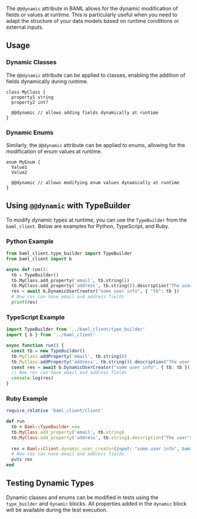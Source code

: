 The `@@dynamic` attribute in BAML allows for the dynamic modification of fields or values at runtime. This is particularly useful when you need to adapt the structure of your data models based on runtime conditions or external inputs.

## Usage

### Dynamic Classes

The `@@dynamic` attribute can be applied to classes, enabling the addition of fields dynamically during runtime.

```baml BAML
class MyClass {
  property1 string
  property2 int?

  @@dynamic // allows adding fields dynamically at runtime
}
```

### Dynamic Enums

Similarly, the `@@dynamic` attribute can be applied to enums, allowing for the modification of enum values at runtime.

```baml BAML
enum MyEnum {
  Value1
  Value2

  @@dynamic // allows modifying enum values dynamically at runtime
}
```

## Using `@@dynamic` with TypeBuilder

To modify dynamic types at runtime, you can use the `TypeBuilder` from the `baml_client`. Below are examples for Python, TypeScript, and Ruby.

### Python Example

```python
from baml_client.type_builder import TypeBuilder
from baml_client import b

async def run():
  tb = TypeBuilder()
  tb.MyClass.add_property('email', tb.string())
  tb.MyClass.add_property('address', tb.string()).description("The user's address")
  res = await b.DynamicUserCreator("some user info", { "tb": tb })
  # Now res can have email and address fields
  print(res)
```

### TypeScript Example

```typescript
import TypeBuilder from '../baml_client/type_builder'
import { b } from '../baml_client'

async function run() {
  const tb = new TypeBuilder()
  tb.MyClass.addProperty('email', tb.string())
  tb.MyClass.addProperty('address', tb.string()).description("The user's address")
  const res = await b.DynamicUserCreator("some user info", { tb: tb })
  // Now res can have email and address fields
  console.log(res)
}
```
### Ruby Example

```ruby
require_relative 'baml_client/client'

def run
  tb = Baml::TypeBuilder.new
  tb.MyClass.add_property('email', tb.string)
  tb.MyClass.add_property('address', tb.string).description("The user's address")
  
  res = Baml::Client.dynamic_user_creator(input: "some user info", baml_options: {tb: tb})
  # Now res can have email and address fields
  puts res
end
```

## Testing Dynamic Types

Dynamic classes and enums can be modified in tests using the `type_builder` and
`dynamic` blocks. All properties added in the `dynamic` block will be available
during the test execution.

<Markdown src="../../../snippets/dynamic-class-test.mdx" />

